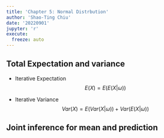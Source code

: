 ```yaml
---
title: 'Chapter 5: Normal Distrbution'
author: 'Shao-Ting Chiu'
date: '20220901'
jupyter: 'r'
execute: 
  freeze: auto
---
```


## Total Expectation and variance

- Iterative Expectation
$$E(X) = E(E(X|\omega))$$

- Iterative Variance
$$Var(X) = E(Var(X|\omega)) + Var(E(X|\omega))$$

## Joint inference for mean and prediction

